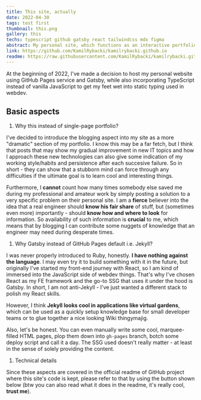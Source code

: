 ```yaml
---
title: This site, actually 
date: 2022-04-30
tags: test first
thumbnail: this.png 
gallery: this
techs: typescript github gatsby react tailwindcss mdx figma 
abstract: My personal site, which functions as an interactive portfolio and a place where I can blog about my technological victories and mishaps.
link: https://github.com/KamilRybacki/kamilrybacki.github.io
readme: https://raw.githubusercontent.com/KamilRybacki/kamilrybacki.github.io/main/README.md
---
```


At the beginning of 2022, I've made a decision to host my personal website
using GitHub Pages service and Gatsby, while also incorporating TypeScript
instead of vanilla JavaScript to get my feet wet into static typing used in webdev.

## Basic aspects

1. Why this instead of single-page portfolio?

I've decided to introduce the blogging aspect into my site as
a more "dramatic" section of my portfolio. I know this may be a far fetch,
but I think that posts that may show my gradual improvement in new IT topics
and how I approach these new technologies can also give some indication of
my working style/habits and persistence after each succesive failure.
So in short - they can show that a stubborn mind can force
through any difficulties if the ultimate goal is to learn cool
and interesting things.

Furthermore, I **cannot** count how many times somebody else
saved me during my professional and amateur work by
simply posting a solution to a very specific problem on their personal site.
I am a **fierce** believer into the idea that a real engineer
should **know his fair share** of stuff, but (sometimes even more) importantly -
should **know how and where to look** for information.
So availability of such information is **crucial** to me,
which means that by blogging I can contribute some nuggets
of knowledge that an engineer may need during desperate times.

1. Why Gatsby instead of GitHub Pages default i.e. Jekyll?

I was never properly introduced to Ruby, honestly.
**I have nothing against the language**. I may even try it to build
something with it in the future, but originally I've started
my front-end journey with React, so I am kind of immersed into the
JavaScript side of webdev things. That's why I've chosen React
as my FE framework and the go-to SSG that uses it under the hood
is Gatsby. In short, I am not anti-Jekyll - I've just wanted
a different stack to polish my React skills.

However, I think **Jekyll looks cool in applications like virtual gardens**,
which can be used as a quickly setup knowledge base for small developer teams
or to glue together a nice looking Wiki thingymajig.

Also, let's be honest. You can even manually write some cool,
marquee-filled HTML pages, plop them down into `gh-pages` branch,
botch some deploy script and call it a day.
The SSG used doesn't really matter - at least in the sense
of solely providing the content.

1. Technical details

Since these aspects are covered in the official readme
of GitHub project where this site's code is kept,
please refer to that by using the button shown below
(btw you can also read what it does in the readme,
it's really cool, **trust me**).
